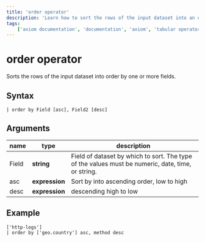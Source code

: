 ```yaml
---
title: 'order operator'
description: 'Learn how to sort the rows of the input dataset into an order by one or more fields.'
tags: 
    ['axiom documentation', 'documentation', 'axiom', 'tabular operators', 'order operator']
---
```


# order operator

Sorts the rows of the input dataset into order by one or more fields.

## Syntax

```apl copy
| order by Field [asc], Field2 [desc]
```

<RunInPlayGround 
    href="https://play.axiom.co/axiom-play-qf1k/explorer?initForm=%7B%22apl%22%3A%22%5B%27sample-http-logs%27%5D%5Cn%7C%20order%20by%20content_type%20asc%2C%20is_tls%20desc%22%2C%22queryOptions%22%3A%7B%22quickRange%22%3A%2230d%22%7D%7D" 
    target="_blank" 
    rel="noopener noreferrer"
/>

## Arguments

| **name** | **type**     | **description**                                                                                  |
| -------- | ------------ | ------------------------------------------------------------------------------------------------ |
| Field    | **string**     | Field of dataset by which to sort. The type of the values must be numeric, date, time, or string. |
| asc      | **expression** | Sort by into ascending order, low to high                                                        |
| desc     | **expression** | descending high to low                                                                           |

## Example

```apl copy
['http-logs']
| order by ['geo.country'] asc, method desc
```

<RunInPlayGround 
    href="https://play.axiom.co/axiom-play-qf1k/explorer?initForm=%7B%22apl%22%3A%22%5B%27sample-http-logs%27%5D%5Cn%7C%20order%20by%20%5B%27geo.country%27%5D%20asc%2C%20method%20desc%22%2C%22queryOptions%22%3A%7B%22quickRange%22%3A%2230d%22%7D%7D" 
    target="_blank" 
    rel="noopener noreferrer"
/>